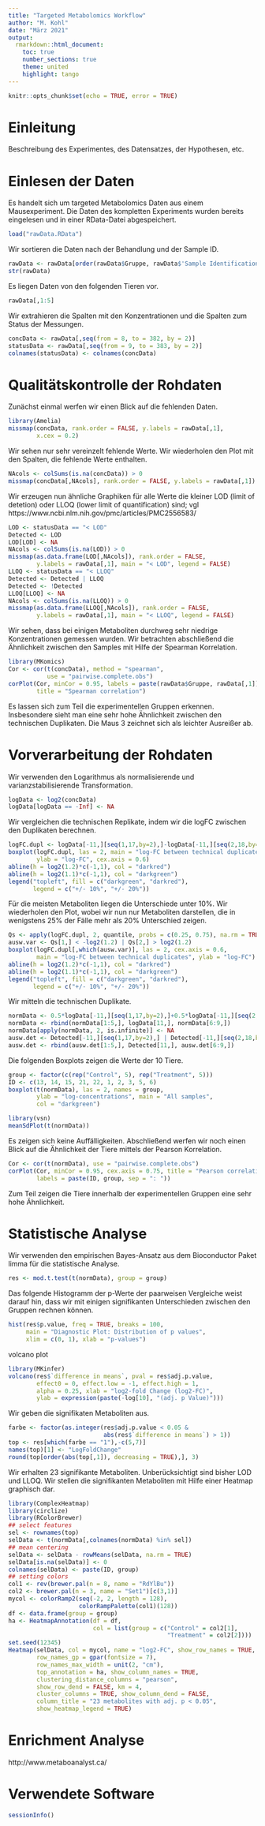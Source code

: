 ```yaml
---
title: "Targeted Metabolomics Workflow"
author: "M. Kohl"
date: "März 2021"
output:
  rmarkdown::html_document:
    toc: true
    number_sections: true
    theme: united
    highlight: tango
---
```


```r
knitr::opts_chunk$set(echo = TRUE, error = TRUE)
```

# Einleitung

Beschreibung des Experimentes, des Datensatzes, der Hypothesen, etc.


# Einlesen der Daten

Es handelt sich um targeted Metabolomics Daten aus einem Mausexperiment.
Die Daten des kompletten Experiments wurden bereits eingelesen und in einer
RData-Datei abgespeichert. 

```r
load("rawData.RData")
```

Wir sortieren die Daten nach der Behandlung und der Sample ID.

```r
rawData <- rawData[order(rawData$Gruppe, rawData$'Sample Identification'),]
str(rawData)
```

Es liegen Daten von den folgenden Tieren vor.

```r
rawData[,1:5]
```

Wir extrahieren die Spalten mit den Konzentrationen und die Spalten zum Status
der Messungen.

```r
concData <- rawData[,seq(from = 8, to = 382, by = 2)]
statusData <- rawData[,seq(from = 9, to = 383, by = 2)]
colnames(statusData) <- colnames(concData)
```


# Qualitätskontrolle der Rohdaten

Zunächst einmal werfen wir einen Blick auf die fehlenden Daten.

```r
library(Amelia)
missmap(concData, rank.order = FALSE, y.labels = rawData[,1], 
        x.cex = 0.2)
```

Wir sehen nur sehr vereinzelt fehlende Werte. Wir wiederholen den Plot mit den
Spalten, die fehlende Werte enthalten.

```r
NAcols <- colSums(is.na(concData)) > 0
missmap(concData[,NAcols], rank.order = FALSE, y.labels = rawData[,1])
```

Wir erzeugen nun ähnliche Graphiken für alle Werte die kleiner LOD (limit 
of detetion) oder LLOQ (lower limit of quantification) sind; vgl
https://www.ncbi.nlm.nih.gov/pmc/articles/PMC2556583/

```r
LOD <- statusData == "< LOD"
Detected <- LOD
LOD[LOD] <- NA
NAcols <- colSums(is.na(LOD)) > 0
missmap(as.data.frame(LOD[,NAcols]), rank.order = FALSE,
        y.labels = rawData[,1], main = "< LOD", legend = FALSE)
LLOQ <- statusData == "< LLOQ"
Detected <- Detected | LLOQ
Detected <- !Detected
LLOQ[LLOQ] <- NA
NAcols <- colSums(is.na(LLOQ)) > 0
missmap(as.data.frame(LLOQ[,NAcols]), rank.order = FALSE,
        y.labels = rawData[,1], main = "< LLOQ", legend = FALSE)
```

Wir sehen, dass bei einigen Metaboliten durchweg sehr niedrige Konzentrationen
gemessen wurden. Wir betrachten abschließend die Ähnlichkeit zwischen den
Samples mit Hilfe der Spearman Korrelation.

```r
library(MKomics)
Cor <- cor(t(concData), method = "spearman",
           use = "pairwise.complete.obs")
corPlot(Cor, minCor = 0.95, labels = paste(rawData$Gruppe, rawData[,1]),
        title = "Spearman correlation")
```

Es lassen sich zum Teil die experimentellen Gruppen erkennen. Insbesondere sieht
man eine sehr hohe Ähnlichkeit zwischen den technischen Duplikaten. 
Die Maus 3 zeichnet sich als leichter Ausreißer ab.


# Vorverarbeitung der Rohdaten

Wir verwenden den Logarithmus als normalisierende und varianzstabilisierende
Transformation.

```r
logData <- log2(concData)
logData[logData == -Inf] <- NA
```

Wir vergleichen die technischen Replikate, indem wir die logFC zwischen den
Duplikaten berechnen.

```r
logFC.dupl <- logData[-11,][seq(1,17,by=2),]-logData[-11,][seq(2,18,by=2),]
boxplot(logFC.dupl, las = 2, main = "log-FC between technical duplicates",
        ylab = "log-FC", cex.axis = 0.6)
abline(h = log2(1.2)*c(-1,1), col = "darkred")
abline(h = log2(1.1)*c(-1,1), col = "darkgreen")
legend("topleft", fill = c("darkgreen", "darkred"),
       legend = c("+/- 10%", "+/- 20%"))
```

Für die meisten Metaboliten liegen die Unterschiede unter 10\%.
Wir wiederholen den Plot, wobei wir nun nur Metaboliten darstellen, die in 
wenigstens 25\% der Fälle mehr als 20\% Unterschied zeigen.

```r
Qs <- apply(logFC.dupl, 2, quantile, probs = c(0.25, 0.75), na.rm = TRUE)
ausw.var <- Qs[1,] < -log2(1.2) | Qs[2,] > log2(1.2)
boxplot(logFC.dupl[,which(ausw.var)], las = 2, cex.axis = 0.6,
        main = "log-FC between technical duplicates", ylab = "log-FC")
abline(h = log2(1.2)*c(-1,1), col = "darkred")
abline(h = log2(1.1)*c(-1,1), col = "darkgreen")
legend("topleft", fill = c("darkgreen", "darkred"),
       legend = c("+/- 10%", "+/- 20%"))
```

Wir mitteln die technischen Duplikate.

```r
normData <- 0.5*logData[-11,][seq(1,17,by=2),]+0.5*logData[-11,][seq(2,18,by=2),]
normData <- rbind(normData[1:5,], logData[11,], normData[6:9,])
normData[apply(normData, 2, is.infinite)] <- NA
ausw.det <- Detected[-11,][seq(1,17,by=2),] | Detected[-11,][seq(2,18,by=2),]
ausw.det <- rbind(ausw.det[1:5,], Detected[11,], ausw.det[6:9,])
```

Die folgenden Boxplots zeigen die Werte der 10 Tiere.

```r
group <- factor(c(rep("Control", 5), rep("Treatment", 5)))
ID <- c(13, 14, 15, 21, 22, 1, 2, 3, 5, 6)
boxplot(t(normData), las = 2, names = group,
        ylab = "log-concentrations", main = "All samples",
        col = "darkgreen")
```

```r
library(vsn)
meanSdPlot(t(normData))
```

Es zeigen sich keine Auffälligkeiten.
Abschließend werfen wir noch einen Blick auf die Ähnlichkeit der Tiere mittels
der Pearson Korrelation.

```r
Cor <- cor(t(normData), use = "pairwise.complete.obs")
corPlot(Cor, minCor = 0.95, cex.axis = 0.75, title = "Pearson correlation",
        labels = paste(ID, group, sep = ": "))
```

Zum Teil zeigen die Tiere innerhalb der experimentellen Gruppen eine sehr hohe
Ähnlichkeit.


# Statistische Analyse

Wir verwenden den empirischen Bayes-Ansatz aus dem Bioconductor Paket limma
für die statistische Analyse.

```r
res <- mod.t.test(t(normData), group = group)
```

Das folgende Histogramm der p-Werte der paarweisen Vergleiche weist darauf hin, dass wir mit
einigen signifikanten Unterschieden zwischen den Gruppen rechnen können.

```r
hist(res$p.value, freq = TRUE, breaks = 100,
     main = "Diagnostic Plot: Distribution of p values",
     xlim = c(0, 1), xlab = "p-values")
```

volcano plot

```r
library(MKinfer)
volcano(res$`difference in means`, pval = res$adj.p.value, 
        effect0 = 0, effect.low = -1, effect.high = 1, 
        alpha = 0.25, xlab = "log2-fold Change (log2-FC)",
        ylab = expression(paste(-log[10], "(adj. p Value)")))
```


Wir geben die signifikaten Metaboliten aus.

```r
farbe <- factor(as.integer(res$adj.p.value < 0.05 & 
                           abs(res$`difference in means`) > 1))
top <- res[which(farbe == "1"),-c(5,7)]
names(top)[1] <- "LogFoldChange"
round(top[order(abs(top[,1]), decreasing = TRUE),], 3)
```

Wir erhalten 23 signifikante Metaboliten. Unberücksichtigt sind bisher LOD und
LLOQ. Wir stellen die signifikanten Metaboliten mit Hilfe einer Heatmap 
graphisch dar.

```r
library(ComplexHeatmap)
library(circlize)
library(RColorBrewer)
## select features
sel <- rownames(top)
selData <- t(normData[,colnames(normData) %in% sel])
## mean centering
selData <- selData - rowMeans(selData, na.rm = TRUE)
selData[is.na(selData)] <- 0
colnames(selData) <- paste(ID, group)
## setting colors
col1 <- rev(brewer.pal(n = 8, name = "RdYlBu"))
col2 <- brewer.pal(n = 3, name = "Set1")[c(3,1)]
mycol <- colorRamp2(seq(-2, 2, length = 128),
                    colorRampPalette(col1)(128))
df <- data.frame(group = group)
ha <- HeatmapAnnotation(df = df,
                        col = list(group = c("Control" = col2[1],
                                             "Treatment" = col2[2])))
set.seed(12345)
Heatmap(selData, col = mycol, name = "log2-FC", show_row_names = TRUE,
        row_names_gp = gpar(fontsize = 7),
        row_names_max_width = unit(2, "cm"),
        top_annotation = ha, show_column_names = TRUE,
        clustering_distance_columns = "pearson",
        show_row_dend = FALSE, km = 4,
        cluster_columns = TRUE, show_column_dend = FALSE,
        column_title = "23 metabolites with adj. p < 0.05",
        show_heatmap_legend = TRUE)
```


# Enrichment Analyse

http://www.metaboanalyst.ca/


# Verwendete Software
```r
sessionInfo()
```

